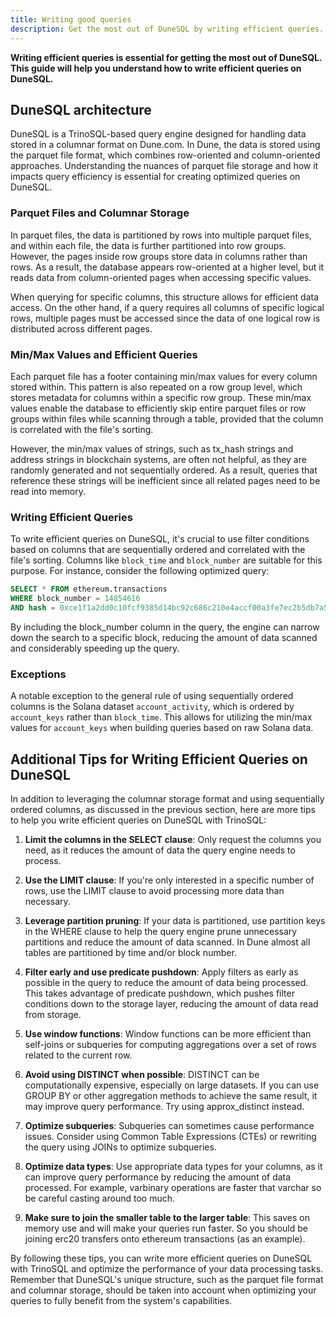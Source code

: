 ```yaml
---
title: Writing good queries
description: Get the most out of DuneSQL by writing efficient queries.
---
```


**Writing efficient queries is essential for getting the most out of DuneSQL. This guide will help you understand how to write efficient queries on DuneSQL.**

## DuneSQL architecture

DuneSQL is a TrinoSQL-based query engine designed for handling data stored in a columnar format on Dune.com. In Dune, the data is stored using the parquet file format, which combines row-oriented and column-oriented approaches. Understanding the nuances of parquet file storage and how it impacts query efficiency is essential for creating optimized queries on DuneSQL.

### Parquet Files and Columnar Storage

In parquet files, the data is partitioned by rows into multiple parquet files, and within each file, the data is further partitioned into row groups. However, the pages inside row groups store data in columns rather than rows. As a result, the database appears row-oriented at a higher level, but it reads data from column-oriented pages when accessing specific values.



When querying for specific columns, this structure allows for efficient data access. On the other hand, if a query requires all columns of specific logical rows, multiple pages must be accessed since the data of one logical row is distributed across different pages.



### Min/Max Values and Efficient Queries

Each parquet file has a footer containing min/max values for every column stored within. This pattern is also repeated on a row group level, which stores metadata for columns within a specific row group. These min/max values enable the database to efficiently skip entire parquet files or row groups within files while scanning through a table, provided that the column is correlated with the file's sorting.

However, the min/max values of strings, such as tx_hash strings and address strings in blockchain systems, are often not helpful, as they are randomly generated and not sequentially ordered. As a result, queries that reference these strings will be inefficient since all related pages need to be read into memory.



### Writing Efficient Queries

To write efficient queries on DuneSQL, it's crucial to use filter conditions based on columns that are sequentially ordered and correlated with the file's sorting. Columns like `block_time` and `block_number` are suitable for this purpose. For instance, consider the following optimized query:

```sql
SELECT * FROM ethereum.transactions
WHERE block_number = 14854616
AND hash = 0xce1f1a2dd0c10fcf9385d14bc92c686c210e4accf00a3fe7ec2b5db7a5499cff;
```

By including the block_number column in the query, the engine can narrow down the search to a specific block, reducing the amount of data scanned and considerably speeding up the query.

### Exceptions
A notable exception to the general rule of using sequentially ordered columns is the Solana dataset `account_activity`, which is ordered by `account_keys` rather than `block_time`. This allows for utilizing the min/max values for `account_keys` when building queries based on raw Solana data.

## Additional Tips for Writing Efficient Queries on DuneSQL

In addition to leveraging the columnar storage format and using sequentially ordered columns, as discussed in the previous section, here are more tips to help you write efficient queries on DuneSQL with TrinoSQL:

1. **Limit the columns in the SELECT clause**: Only request the columns you need, as it reduces the amount of data the query engine needs to process.

2. **Use the LIMIT clause**: If you're only interested in a specific number of rows, use the LIMIT clause to avoid processing more data than necessary.

3. **Leverage partition pruning**: If your data is partitioned, use partition keys in the WHERE clause to help the query engine prune unnecessary partitions and reduce the amount of data scanned. In Dune almost all tables are partitioned by time and/or block number.

4. **Filter early and use predicate pushdown**: Apply filters as early as possible in the query to reduce the amount of data being processed. This takes advantage of predicate pushdown, which pushes filter conditions down to the storage layer, reducing the amount of data read from storage.

5. **Use window functions**: Window functions can be more efficient than self-joins or subqueries for computing aggregations over a set of rows related to the current row.

6. **Avoid using DISTINCT when possible**: DISTINCT can be computationally expensive, especially on large datasets. If you can use GROUP BY or other aggregation methods to achieve the same result, it may improve query performance. Try using approx_distinct instead.

7. **Optimize subqueries**: Subqueries can sometimes cause performance issues. Consider using Common Table Expressions (CTEs) or rewriting the query using JOINs to optimize subqueries.

8. **Optimize data types**: Use appropriate data types for your columns, as it can improve query performance by reducing the amount of data processed. For example, varbinary operations are faster that varchar so be careful casting around too much.

9. **Make sure to join the smaller table to the larger table**: This saves on memory use and will make your queries run faster. So you should be joining erc20 transfers onto ethereum transactions (as an example). 

By following these tips, you can write more efficient queries on DuneSQL with TrinoSQL and optimize the performance of your data processing tasks. Remember that DuneSQL's unique structure, such as the parquet file format and columnar storage, should be taken into account when optimizing your queries to fully benefit from the system's capabilities.